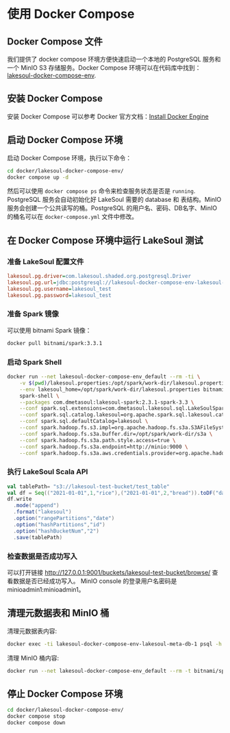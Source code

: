 # 使用 Docker Compose

## Docker Compose 文件
我们提供了 docker compose 环境方便快速启动一个本地的 PostgreSQL 服务和一个 MinIO S3 存储服务。Docker Compose 环境可以在代码库中找到：[lakesoul-docker-compose-env](https://github.com/lakesoul-io/LakeSoul/tree/main/docker/lakesoul-docker-compose-env).

## 安装 Docker Compose
安装 Docker Compose 可以参考 Docker 官方文档：[Install Docker Engine](https://docs.docker.com/engine/install/)

## 启动 Docker Compose 环境
启动 Docker Compose 环境，执行以下命令：
```bash
cd docker/lakesoul-docker-compose-env/
docker compose up -d
```
然后可以使用 `docker compose ps` 命令来检查服务状态是否是 `running`. PostgreSQL 服务会自动初始化好 LakeSoul 需要的 database 和 表结构。MinIO 服务会创建一个公共读写的桶。PostgreSQL 的用户名、密码、DB名字、MinIO 的桶名可以在 `docker-compose.yml` 文件中修改。

## 在 Docker Compose 环境中运行 LakeSoul 测试
### 准备 LakeSoul 配置文件
```ini title="lakesoul.properties"
lakesoul.pg.driver=com.lakesoul.shaded.org.postgresql.Driver
lakesoul.pg.url=jdbc:postgresql://lakesoul-docker-compose-env-lakesoul-meta-db-1:5432/lakesoul_test?stringtype=unspecified
lakesoul.pg.username=lakesoul_test
lakesoul.pg.password=lakesoul_test
```
### 准备 Spark 镜像
可以使用 bitnami Spark 镜像：
```bash
docker pull bitnami/spark:3.3.1
```

### 启动 Spark Shell
```bash
docker run --net lakesoul-docker-compose-env_default --rm -ti \
    -v $(pwd)/lakesoul.properties:/opt/spark/work-dir/lakesoul.properties \
    --env lakesoul_home=/opt/spark/work-dir/lakesoul.properties bitnami/spark:3.3.1 \
    spark-shell \
    --packages com.dmetasoul:lakesoul-spark:2.3.1-spark-3.3 \
    --conf spark.sql.extensions=com.dmetasoul.lakesoul.sql.LakeSoulSparkSessionExtension \
    --conf spark.sql.catalog.lakesoul=org.apache.spark.sql.lakesoul.catalog.LakeSoulCatalog \
    --conf spark.sql.defaultCatalog=lakesoul \
    --conf spark.hadoop.fs.s3.impl=org.apache.hadoop.fs.s3a.S3AFileSystem \
    --conf spark.hadoop.fs.s3a.buffer.dir=/opt/spark/work-dir/s3a \
    --conf spark.hadoop.fs.s3a.path.style.access=true \
    --conf spark.hadoop.fs.s3a.endpoint=http://minio:9000 \
    --conf spark.hadoop.fs.s3a.aws.credentials.provider=org.apache.hadoop.fs.s3a.AnonymousAWSCredentialsProvider
```

### 执行 LakeSoul Scala API
```scala
val tablePath= "s3://lakesoul-test-bucket/test_table"
val df = Seq(("2021-01-01",1,"rice"),("2021-01-01",2,"bread")).toDF("date","id","name")
df.write
  .mode("append")
  .format("lakesoul")
  .option("rangePartitions","date")
  .option("hashPartitions","id")
  .option("hashBucketNum","2")
  .save(tablePath)
```

### 检查数据是否成功写入
可以打开链接 http://127.0.0.1:9001/buckets/lakesoul-test-bucket/browse/ 查看数据是否已经成功写入。
MinIO console 的登录用户名密码是 minioadmin1:minioadmin1。

## 清理元数据表和 MinIO 桶
清理元数据表内容:
```bash
docker exec -ti lakesoul-docker-compose-env-lakesoul-meta-db-1 psql -h localhost -U lakesoul_test -d lakesoul_test -f /meta_cleanup.sql
```
清理 MinIO 桶内容:
```bash
docker run --net lakesoul-docker-compose-env_default --rm -t bitnami/spark:3.3.1 aws --no-sign-request --endpoint-url http://minio:9000 s3 rm --recursive s3://lakesoul-test-bucket/
```

## 停止 Docker Compose 环境
```bash
cd docker/lakesoul-docker-compose-env/
docker compose stop
docker compose down
```